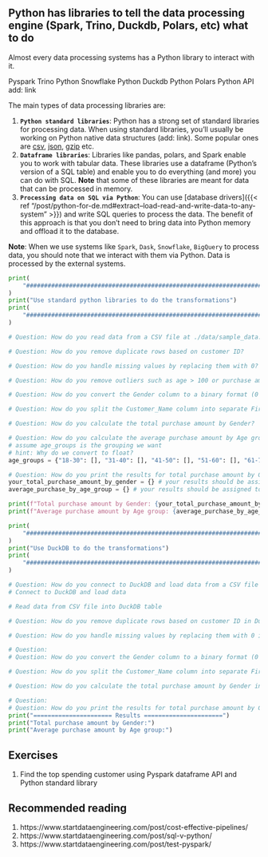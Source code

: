 ## Python has libraries to tell the data processing engine (Spark, Trino, Duckdb, Polars, etc) what to do

Almost every data processing systems has a Python library to interact with it. 

Pyspark
Trino Python 
Snowflake Python
Duckdb Python 
Polars Python API
add: link

The main types of data processing libraries are:

1. **`Python standard libraries`**: Python has a strong set of standard libraries for processing data. When using standard libraries, you'll usually be working on Python native data structures (add: link). Some popular ones are [csv](https://docs.python.org/3/library/csv.html), [json](https://docs.python.org/3/library/json.html), [gzip](https://docs.python.org/3/library/gzip.html) etc.
2. **`Dataframe libraries`**: Libraries like pandas, polars, and Spark enable you to work with tabular data. These libraries use a dataframe (Python's version of a SQL table) and enable you to do everything (and more) you can do with SQL. **Note** that some of these libraries are meant for data that can be processed in memory.
3. **`Processing data on SQL via Python`**: You can use [database drivers]({{< ref "/post/python-for-de.md#extract--load-read-and-write-data-to-any-system" >}}) and write SQL queries to process the data. The benefit of this approach is that you don't need to bring data into Python memory and offload it to the database.

**Note**: When we use systems like `Spark`, `Dask`, `Snowflake`, `BigQuery` to process data, you should note that we interact with them via Python. Data is processed by the external systems.

```python
print(
    "################################################################################"
)
print("Use standard python libraries to do the transformations")
print(
    "################################################################################"
)

# Question: How do you read data from a CSV file at ./data/sample_data.csv into a list of dictionaries?

# Question: How do you remove duplicate rows based on customer ID?

# Question: How do you handle missing values by replacing them with 0?

# Question: How do you remove outliers such as age > 100 or purchase amount > 1000?

# Question: How do you convert the Gender column to a binary format (0 for Female, 1 for Male)?

# Question: How do you split the Customer_Name column into separate First_Name and Last_Name columns?

# Question: How do you calculate the total purchase amount by Gender?

# Question: How do you calculate the average purchase amount by Age group?
# assume age_groups is the grouping we want
# hint: Why do we convert to float?
age_groups = {"18-30": [], "31-40": [], "41-50": [], "51-60": [], "61-70": []}

# Question: How do you print the results for total purchase amount by Gender and average purchase amount by Age group?
your_total_purchase_amount_by_gender = {} # your results should be assigned to this variable
average_purchase_by_age_group = {} # your results should be assigned to this variable

print(f"Total purchase amount by Gender: {your_total_purchase_amount_by_gender}")
print(f"Average purchase amount by Age group: {average_purchase_by_age_group}")

print(
    "################################################################################"
)
print("Use DuckDB to do the transformations")
print(
    "################################################################################"
)

# Question: How do you connect to DuckDB and load data from a CSV file into a DuckDB table?
# Connect to DuckDB and load data

# Read data from CSV file into DuckDB table

# Question: How do you remove duplicate rows based on customer ID in DuckDB?

# Question: How do you handle missing values by replacing them with 0 in DuckDB?

# Question: 
# Question: How do you convert the Gender column to a binary format (0 for Female, 1 for Male) in DuckDB?

# Question: How do you split the Customer_Name column into separate First_Name and Last_Name columns in DuckDB?

# Question: How do you calculate the total purchase amount by Gender in DuckDB?

# Question: 
# Question: How do you print the results for total purchase amount by Gender and average purchase amount by Age group in DuckDB?
print("====================== Results ======================")
print("Total purchase amount by Gender:")
print("Average purchase amount by Age group:")
```

## Exercises

1. Find the top spending customer using Pyspark dataframe API and Python standard library

## Recommended reading

1. https://www.startdataengineering.com/post/cost-effective-pipelines/
2. https://www.startdataengineering.com/post/sql-v-python/
3. https://www.startdataengineering.com/post/test-pyspark/


